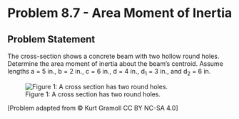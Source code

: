 # Problem 8.7 - Area Moment of Inertia {.unnumbered}

## Problem Statement

The cross-section shows a concrete beam with two hollow round holes. Determine the area moment of inertia about the beam's centroid. Assume lengths a = 5 in., b = 2 in., c = 6 in., d = 4 in., d<sub>1</sub> = 3 in., and d<sub>2</sub> = 6 in.

![Figure 1: A cross section has two round holes.](images/347.png){fig-alt="Picture with a cross section with two holes drilled. The cross section has a height of d+c+b and a width of a+a. The bottom hole is centered at height d with a diameter of d2. The top hole is centered at height c+d with a diameter of d1."}

\[Problem adapted from © Kurt Gramoll CC BY NC-SA 4.0\]